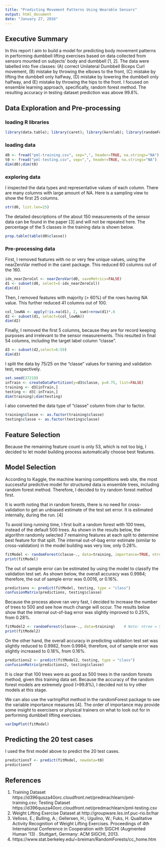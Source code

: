 ```yaml
---
title: "Predicting Movement Patterns Using Wearable Sensors"
output: html_document
date: "January 27, 2016"
---
```

## Executive Summary
In this report I aim to build a model for predicting body movement patterns in performing dumbbell lifting exercises based on data collected from sensors mounted on subjects' body and dumbbell [1, 2]. The data were labelled into five classes: (A) correct Unilateral Dumbbell Biceps Curl movement, (B) mistake by throwing the elbows to the front, (C) mistake by lifting the dumbbell only halfway, (D) mistake by lowering the dumbbell only halfway, and (E) mistake by throwing the hips to the front. I focused on ensemble learning approach, specifically, random forest method. The resulting accuracy in testing dataset prediction was above 99.8%.

## Data Exploration and Pre-processing

### loading R libraries
```r
library(data.table); library(caret); library(kernlab); library(randomForest)
```

### loading data
```r
d0 <- fread("pml-training.csv", sep=",", header=TRUE, na.strings="NA")
t0 <- fread("pml-testing.csv", sep=",", header=TRUE, na.strings="NA")
dim(d0);dim(t0)
```

### exploring data
I inspected the data types and representative values of each column. There are many columns with large amount of NA. Here is a sampling view to show the first 25 columns.
```r
str(d0, list.len=25)
```

The detailed descriptions of the about 150 measurements of the sensor data can be found in the paper [3] and will not be repeated here. The percentage of the 5 classes in the training data is shown below.
```r
prop.table(table(d0$classe))
```

### Pre-processing data
First, I removed features with no or very few unique values, using the nearZeroVar method in the caret package. This reduced 60 columns out of the 160.
```r
idx_nearZeroCol <- nearZeroVar(d0, saveMetrics=FALSE)
d1 <- subset(d0, select=(-idx_nearZeroCol))
dim(d1)
```

Then, I removed features with majority (> 60%) of the rows having NA value. This further reduced 41 columns out of 100.
```r
col_lowNA <- apply(!is.na(d1), 2, sum)>nrow(d1)*.6
d2 <- subset(d1, select=(col_lowNA))
dim(d2)
```

Finally, I removed the first 5 columns, because they are for record keeping purposes and irrelevant to the sensor measurements. This resulted in final 54 columns, including the target label column "classe".
```r
d3 <- subset(d2,select=6:59)
dim(d3)
```

I split the data by 75/25 on the "classe" values for training and validation test, respectively.
```r
set.seed(37219)
inTrain <- createDataPartition(y=d3$classe, p=0.75, list=FALSE)
training <- d3[inTrain,]
testing <- d3[-inTrain,]
dim(training);dim(testing)
```

I also converted the data type of "classe" column from char to factor.
```r
training$classe <- as.factor(training$classe)
testing$classe <- as.factor(testing$classe)
```

## Feature Selection
Because the remaining feature count is only 53, which is not too big, I decided to let model building process automatically choose best features. 

## Model Selection
According to Kaggle, the machine learning competitions web site, the most successful predictive model for structured data is ensemble trees, including random forest method. Therefore, I decided to try random forest method first.

It is worth noting that in random forests, there is no need for cross-validation to get an unbiased estimate of the test set error. It is estimated internally, during the run. [4]

To avoid long running time, I first built a random forest with 100 trees, instead of the default 500 trees. As shown in the results below, the algorithm randomly selected 7 remaining features at each split to determine best feature for that split. The internal out-of-bag error estimate (similar to cross-validation) in the model building was very low, only 0.28%.
```r
fitModel <- randomForest(classe~., data=training, importance=TRUE, ntree=100)
print(fitModel)
```

The out of sample error can be estimated by using the model to classify the validation test set. As shown below, the overall accuracy was 0.9984; therefore, the out of sample error was 0.0016, or 0.16%.
```r
predictions <- predict(fitModel, testing, type = "class")
confusionMatrix(predictions, testing$classe)
```

Because the process above ran very fast, I decided to increase the number of trees to 500 and see how much change will occur. The results below show that the internal out-of-bag error was slightly improved to 0.25%, from 0.28%.
```r
fitModel2 <- randomForest(classe~., data=training)    # Note: ntree = 500 by default
print(fitModel2)
```

On the other hand, the overall accuracy in predicting validation test set was slightly reduced to 0.9982, from 0.9984; therefore, out of sample error was slightly increased to 0.18%, from 0.16%.
```r
predictions2 <- predict(fitModel2, testing, type = "class")
confusionMatrix(predictions2, testing$classe)
```

It is clear that 100 trees were as good as 500 trees in the random forests method, given this training data set. Because the accuracy of the random forest models are extremely good (>99.8%), I decided not to try other models at this stage.

We can also use the varImpPlot method in the randomForest package to see the variable importance measures [4]. The order of importance may provide some insight to exercisers or physical trainers on what to look out for in performing dumbbell lifting exercises. 
```r
varImpPlot(fitModel)
```

## Predicting the 20 test cases
I used the first model above to predict the 20 test cases.
```r
predictionsT <- predict(fitModel, newdata=t0)
predictionsT
```

## References
1. Training Dataset https://d396qusza40orc.cloudfront.net/predmachlearn/pml-training.csv; Testing Dataset https://d396qusza40orc.cloudfront.net/predmachlearn/pml-testing.csv
2. Weight Lifting Exercise Dataset at http://groupware.les.inf.puc-rio.br/har
3. Velloso, E.; Bulling, A.; Gellersen, H.; Ugulino, W.; Fuks, H. Qualitative Activity Recognition of Weight Lifting Exercises. Proceedings of 4th International Conference in Cooperation with SIGCHI (Augmented Human '13) . Stuttgart, Germany: ACM SIGCHI, 2013. 
4. https://www.stat.berkeley.edu/~breiman/RandomForests/cc_home.htm